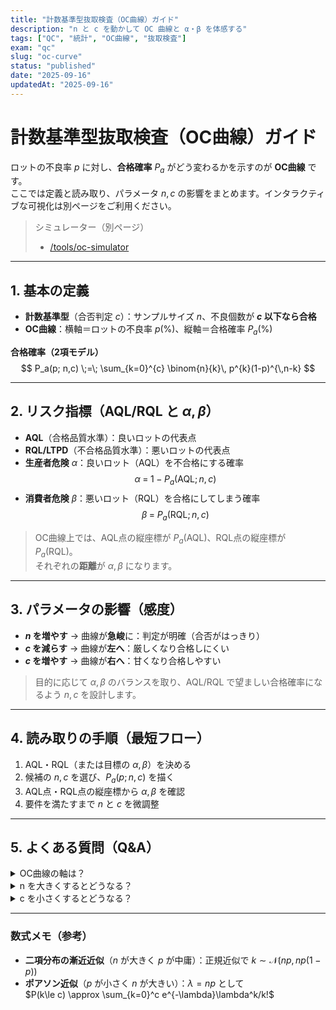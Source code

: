 ```yaml
---
title: "計数基準型抜取検査（OC曲線）ガイド"
description: "n と c を動かして OC 曲線と α・β を体感する"
tags: ["QC", "統計", "OC曲線", "抜取検査"]
exam: "qc"
slug: "oc-curve"
status: "published"
date: "2025-09-16"
updatedAt: "2025-09-16"
---
```


# 計数基準型抜取検査（OC曲線）ガイド

ロットの不良率 $p$ に対し、**合格確率** $P_a$ がどう変わるかを示すのが **OC曲線** です。  
ここでは定義と読み取り、パラメータ $n,c$ の影響をまとめます。インタラクティブな可視化は別ページをご利用ください。

> シミュレーター（別ページ）
> - [/tools/oc-simulator](/tools/oc-simulator)

---

## 1. 基本の定義

- **計数基準型**（合否判定 $c$）：サンプルサイズ $n$、不良個数が **$c$ 以下なら合格**  
- **OC曲線**：横軸＝ロットの不良率 $p(\%)$、縦軸＝合格確率 $P_a(\%)$

**合格確率（2項モデル）**  
$$
P_a(p; n,c) \;=\; \sum_{k=0}^{c} \binom{n}{k}\, p^{k}(1-p)^{\,n-k}
$$

---

## 2. リスク指標（AQL/RQL と $\alpha,\beta$）

- **AQL**（合格品質水準）：良いロットの代表点  
- **RQL/LTPD**（不合格品質水準）：悪いロットの代表点  
- **生産者危険** $\alpha$：良いロット（AQL）を不合格にする確率  
  $$\alpha \;=\; 1 - P_a(\text{AQL}; n,c)$$
- **消費者危険** $\beta$：悪いロット（RQL）を合格にしてしまう確率  
  $$\beta \;=\; P_a(\text{RQL}; n,c)$$

> OC曲線上では、AQL点の縦座標が $P_a(\text{AQL})$、RQL点の縦座標が $P_a(\text{RQL})$。  
> それぞれの**距離**が $\alpha,\beta$ になります。

---

## 3. パラメータの影響（感度）

- **$n$ を増やす** → 曲線が**急峻**に：判定が明確（合否がはっきり）  
- **$c$ を減らす** → 曲線が**左へ**：厳しくなり合格しにくい  
- **$c$ を増やす** → 曲線が**右へ**：甘くなり合格しやすい

> 目的に応じて $\alpha,\beta$ のバランスを取り、AQL/RQL で望ましい合格確率になるよう $n,c$ を設計します。

---

## 4. 読み取りの手順（最短フロー）

1. AQL・RQL（または目標の $\alpha,\beta$）を決める  
2. 候補の $n,c$ を選び、$P_a(p; n,c)$ を描く  
3. AQL点・RQL点の縦座標から $\alpha,\beta$ を確認  
4. 要件を満たすまで $n$ と $c$ を微調整

---

## 5. よくある質問（Q&A）

<details class="qa-card">
  <summary class="qa-q">OC曲線の軸は？</summary>
  <div class="qa-a">
    横軸＝不良率 $p(\%)$、縦軸＝合格確率 $P_a(\%)$ です。
  </div>
</details>

<details class="qa-card">
  <summary class="qa-q">n を大きくするとどうなる？</summary>
  <div class="qa-a">
    判定が明確になり、曲線は急峻になります（AQL/RQL近辺での変化が大きく、合否がはっきり）。
  </div>
</details>

<details class="qa-card">
  <summary class="qa-q">c を小さくするとどうなる？</summary>
  <div class="qa-a">
    厳しくなり、曲線は左にシフトします（同じ $p$ でも合格確率が下がる）。
  </div>
</details>

---

### 数式メモ（参考）

- **二項分布の漸近近似**（$n$ が大きく $p$ が中庸）：正規近似で $k \sim \mathcal{N}(np,\,np(1-p))$  
- **ポアソン近似**（$p$ が小さく $n$ が大きい）：$\lambda=np$ として  
  $P(k\le c) \approx \sum_{k=0}^c e^{-\lambda}\lambda^k/k!$

